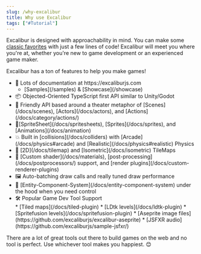 ```yaml
---
slug: /why-excalibur
title: Why use Excalibur
tags: ["#Tutorial"]
---
```


Excalibur is designed with approachability in mind. You can make some [classic favorites](/docs/getting-started) with just a few lines of code! Excalibur will meet you where you're at, whether you're new to game development or an experienced game maker.

Excalibur has a ton of features to help you make games!
<ul style={{listStyle: 'none', padding: 0 }}>
    <li>📖 Lots of documentation at https://excaliburjs.com <ul><li>[Samples](/samples) & [Showcase](/showcase)</li></ul></li>
    <li>📦 Objected-Oriented TypeScript first API similar to Unity/Godot</li>
    <li>🎥 Friendly API based around a theater metaphor of [Scenes](/docs/scenes), [Actors](/docs/actors), and [Actions](/docs/category/actions/)</li>
    <li>🏃[SpriteSheet](/docs/spritesheets), [Sprites](/docs/sprites), and [Animations](/docs/animation)</li>
    <li>💥 Built in [collisions](/docs/colliders) with [Arcade](/docs/physics#arcade) and [Realistic](/docs/physics#realistic) Physics</li>
    <li>🧩 [2D](/docs/tilemap) and [Isometric](/docs/isometric) TileMaps</li>
    <li>🎨 [Custom shader](/docs/materials), [post-processing](/docs/postprocessors/) support, and [render plugins](/docs/custom-renderer-plugins)</li>
    <li>🖼️ Auto-batching draw calls and really tuned draw performance</li>
    <li>🎁 [Entity-Component-System](/docs/entity-component-system) under the hood when you need control</li>
    <li>🛠️ Popular Game Dev Tool Support</li>
    * [Tiled maps](/docs/tiled-plugin)
    * [LDtk levels](/docs/ldtk-plugin)
    * [Spritefusion levels](/docs/spritefusion-plugin)
    * [Aseprite image files](https://github.com/excaliburjs/excalibur-aseprite)
    * [JSFXR audio](https://github.com/excaliburjs/sample-jsfxr/)
</ul>

There are a lot of great tools out there to build games on the web and no tool is perfect. Use whichever tool makes you happiest. 😊
